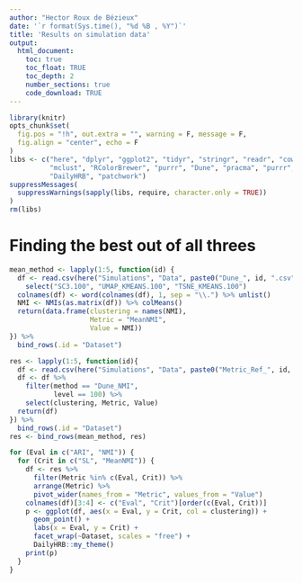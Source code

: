 ```yaml
---
author: "Hector Roux de Bézieux"
date: '`r format(Sys.time(), "%d %B , %Y")`'
title: 'Results on simulation data'
output:
  html_document:
    toc: true
    toc_float: TRUE
    toc_depth: 2
    number_sections: true
    code_download: TRUE
---
```


```r
library(knitr)
opts_chunk$set(
  fig.pos = "!h", out.extra = "", warning = F, message = F,
  fig.align = "center", echo = F
)
libs <- c("here", "dplyr", "ggplot2", "tidyr", "stringr", "readr", "cowplot",
          "mclust", "RColorBrewer", "purrr", "Dune", "pracma", "purrr",
          "DailyHRB", "patchwork")
suppressMessages(
  suppressWarnings(sapply(libs, require, character.only = TRUE))
)
rm(libs)
```

# Finding the best out of all threes

```r
mean_method <- lapply(1:5, function(id) {
  df <- read.csv(here("Simulations", "Data", paste0("Dune_", id, ".csv"))) %>%
    select("SC3.100", "UMAP_KMEANS.100", "TSNE_KMEANS.100")
  colnames(df) <- word(colnames(df), 1, sep = "\\.") %>% unlist()
  NMI <- NMIs(as.matrix(df)) %>% colMeans()
  return(data.frame(clustering = names(NMI),
                    Metric = "MeanNMI",
                    Value = NMI))
}) %>% 
  bind_rows(.id = "Dataset")
```

```r
res <- lapply(1:5, function(id){
  df <- read.csv(here("Simulations", "Data", paste0("Metric_Ref_", id, ".csv")))
  df <- df %>%
    filter(method == "Dune_NMI",
           level == 100) %>%
    select(clustering, Metric, Value)
  return(df)
}) %>%
  bind_rows(.id = "Dataset")
res <- bind_rows(mean_method, res)
```

```r
for (Eval in c("ARI", "NMI")) {
  for (Crit in c("SL", "MeanNMI")) {
    df <- res %>%
      filter(Metric %in% c(Eval, Crit)) %>%
      arrange(Metric) %>%
      pivot_wider(names_from = "Metric", values_from = "Value")
    colnames(df)[3:4] <- c("Eval", "Crit")[order(c(Eval, Crit))]
    p <- ggplot(df, aes(x = Eval, y = Crit, col = clustering)) +
      geom_point() +
      labs(x = Eval, y = Crit) +
      facet_wrap(~Dataset, scales = "free") +
      DailyHRB::my_theme()
    print(p)
  }
}
```